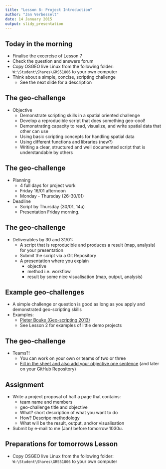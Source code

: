 ```yaml
---
title: "Lesson 8: Project Introduction"
author: "Jan Verbesselt"
date: 14 January 2015
output: slidy_presentation
---
```


## Today in the morning

* Finalise the excercise of Lesson 7
* Check the question and answers forum
* Copy OSGEO live Linux from the following folder: `W:\Student\Shares\GRS51806` to your own computer
* Think about a simple, concise, scripting challenge 
    - See the next slide for a description

## The geo-challenge

* Objective
    * Demonstrate scripting skills in a spatial oriented challenge
    * Develop a reproducible script that does something geo-cool!
    * Demonstrating capacity to read, visualize, and write spatial data that other can use
    * Using basic scripting concepts for handling spatial data
    * Using different functions and libraries (new?)
    * Writing a clear, structured and well documented script that is understandable by others

## The geo-challenge

* Planning
    * 4 full days for project work
    * Friday 16/01 afternoon
    * Monday - Thursday (26-30/01)
  
* Deadline
    * Script by Thursday (30/01, 14u)
    * Presentation Friday morning.

## The geo-challenge

* Deliverables by 30 and 31/01:
    * A script that is reproducible and produces a result (map, analysis) for your presentation
    * Submit the script via a Git Repository
    * A presentation where you explain
        * objective
        * method i.e. workflow
        * result by some nice visualisation (map, output, analysis)

## Example geo-challenges

* A simple challenge or question is good as long as you apply and demonstrated geo-scripting skills
* Examples:  
    - [Pieter Bouke (Geo-scripting 2013)](https://drive.google.com/file/d/0Bxl0UxklsP1EVHRTeHd6S2dBdmM/view?usp=sharing)
    - See Lesson 2 for examples of little demo projects

## The geo-challenge

* Teams?!
    - You can work on your own or teams of two or three
    - [Fill in the sheet and also add your objective one sentence](http://goo.gl/forms/WUyKwTFoL8) (and later on your GitHub Repository)

## Assignment

* Write a project proposal of half a page that contains:
    * team name and members
    * geo-challenge title and objective
    * What? short description of what you want to do
    * How? Descripe methodology
    * What will be the result, output, and/or visualisation

* Submit by e-mail to me (Jan) before tomorrow 1030u.

## Preparations for tomorrows Lesson

* Copy OSGEO live Linux from the following folder: `W:\Student\Shares\GRS51806` to your own computer
